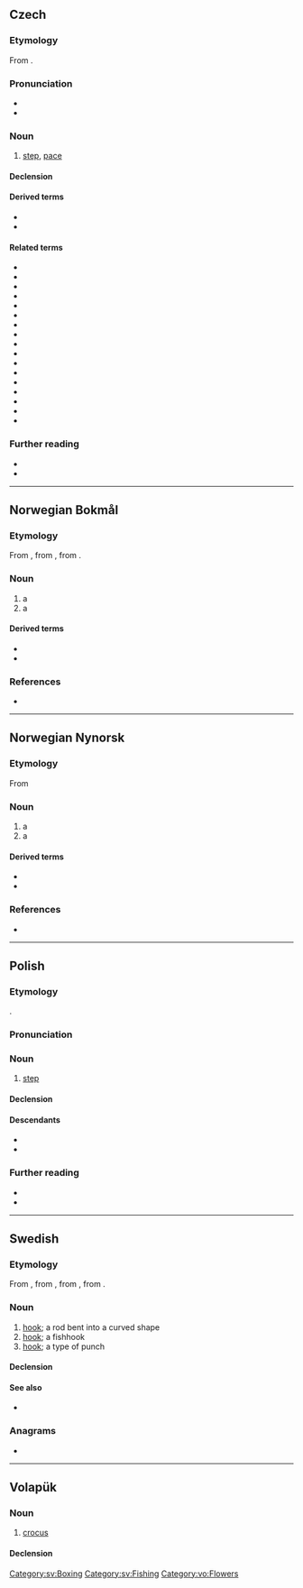 {{also|krök|Krok|Krök}}
==Czech==
{{wp|lang=cs}}

===Etymology===
From {{inh|cs|sla-pro|*korkъ}}.

===Pronunciation===
* {{cs-IPA}}
* {{audio|cs|Cs-krok.ogg|audio}}

===Noun===
{{cs-noun|g=m-in}}

# [[step]], [[pace]]

====Declension====
{{cs-decl-noun-auto|mi|kr|o|k}}

====Derived terms====
* {{l|cs|krůček|g=m}}
* {{l|cs|krokovat}}

====Related terms====
* {{l|cs|kročej|g=m}}
* {{l|cs|kráčet}}
* {{l|cs|nakročit}}
* {{l|cs|pokročit}}
* {{l|cs|překročit}}
* {{l|cs|přikročit}}
* {{l|cs|rozkročit}}
* {{l|cs|ukročit}}
* {{l|cs|vkročit}}
* {{l|cs|vykročit}}
* {{l|cs|zakročit}}
* {{l|cs|pokrokový}}
* {{l|cs|pokrok}}
* {{l|cs|rozkrok}}
* {{l|cs|úkrok}}
* {{l|cs|zákrok}}
* {{l|cs|mezikrok}}

===Further reading===
* {{R:PSJC}}
* {{R:SSJC}}

----

==Norwegian Bokmål==

===Etymology===
From {{der|nb|non|krókr}}, from {{der|nb|gem-pro|*krōkaz}}, from {{der|nb|ine-pro|*gerg-}}.

===Noun===
{{nb-noun-m1}}

# a {{l|en|hook}}
# a {{l|en|corner}} {{q|e.g. of a room}}

====Derived terms====
* {{l|nb|fiskekrok}}
* {{l|nb|kroksjø}}

===References===
* {{R:The Bokmål Dictionary}}

----

==Norwegian Nynorsk==

===Etymology===
From {{der|nn|non|krókr}}

===Noun===
{{nn-noun-m1}}

# a {{l|en|hook}}
# a {{l|en|corner}} {{q|e.g. of a room}}

====Derived terms====
* {{l|nn|fiskekrok}}
* {{l|nn|kroksjø}}

===References===
* {{R:The Nynorsk Dictionary}}

----

==Polish==
{{wp|lang=pl}}

===Etymology===
{{inh+|pl|sla-pro|*korkъ}}.

===Pronunciation===
{{pl-p|a=Pl-{{PAGENAME}}.ogg}}

===Noun===
{{pl-noun|m-in|dim=kroczek}}

# [[step]]

====Declension====
{{pl-decl-noun-masc-inani|kro|k|u}}

====Descendants====
* {{desc|be|крок|bor=1}}
* {{desc|uk|крок|bor=1}}

===Further reading===
* {{R:pl:WSJP}}
* {{R:pl:PWN}}

----

==Swedish==

===Etymology===
From {{inh|sv|gmq-osw|kroker|krōker}}, from {{inh|sv|non|krókr||hook}}, from {{inh|sv|gem-pro|*krōkaz}}, from {{der|sv|ine-pro|*ger-}}.

===Noun===
{{sv-noun|c}}

# [[hook]]; a rod bent into a curved shape
# [[hook]]; a fishhook
# [[hook]]; a type of punch

====Declension====
{{sv-infl-noun-c-ar}}

====See also====
* {{l|sv|i krokarna||nearby, around here}}

===Anagrams===
* {{anagrams|sv|a=kkor|kork}}

[[Category:sv:Boxing]]
[[Category:sv:Fishing]]

----

==Volapük==

===Noun===
{{vo-noun}}

# [[crocus]]

====Declension====
{{vo-decl-noun}}

[[Category:vo:Flowers]]